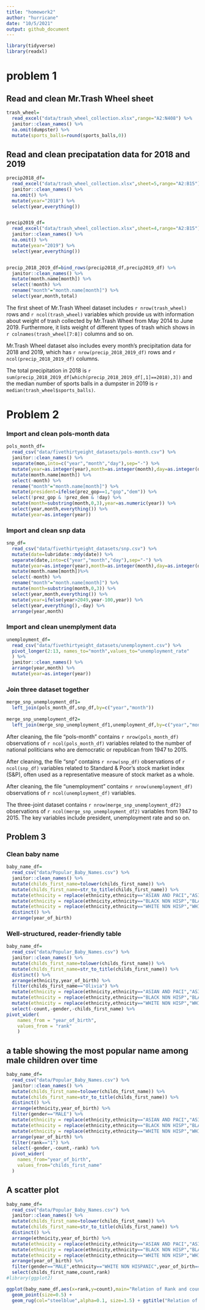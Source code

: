 ```yaml
---
title: "homework2"
author: "hurricane"
date: "10/5/2021"
output: github_document
---
```


```r
library(tidyverse)
library(readxl)
```

# problem 1

## Read and clean Mr.Trash Wheel sheet

```r
trash_wheel=
  read_excel("data/trash_wheel_collection.xlsx",range="A2:N408") %>%   
  janitor::clean_names() %>% 
  na.omit(dumpster) %>% 
  mutate(sports_balls=round(sports_balls,0)) 
```



## Read and clean precipatation data for 2018 and 2019
```r
precip2018_df=
  read_excel("data/trash_wheel_collection.xlsx",sheet=5,range="A2:B15") %>% 
  janitor::clean_names() %>% 
  na.omit() %>% 
  mutate(year="2018") %>% 
  select(year,everything())


precip2019_df=
  read_excel("data/trash_wheel_collection.xlsx",sheet=4,range="A2:B15") %>% 
  janitor::clean_names() %>% 
  na.omit() %>% 
  mutate(year="2019") %>% 
  select(year,everything())


precip_2018_2019_df=bind_rows(precip2018_df,precip2019_df) %>% 
  janitor::clean_names() %>% 
  mutate(month.name[month]) %>% 
  select(!month) %>% 
  rename("month"="month.name[month]") %>% 
  select(year,month,total) 


```

The first sheet of Mr.Trash Wheel dataset includes `r nrow(trash_wheel)` rows and `r ncol(trash_wheel)` variables which provide us with information about weight of trash collected by Mr.Trash Wheel from May 2014 to June 2019. Furthermore, it lists weight of different types of trash which shows in `r colnames(trash_wheel[7:8])` columns and so on.

Mr.Trash Wheel dataset also includes every month's precipitation data for 2018 and 2019, which has `r nrow(precip_2018_2019_df) ` rows and `r ncol(precip_2018_2019_df)` columns.


The total precipitation in 2018 is `r sum(precip_2018_2019_df[which(precip_2018_2019_df[,1]==2018),3])` and the median number of sports balls in a dumpster in 2019 is `r median(trash_wheel$sports_balls)`.









# Problem 2

### Import and clean pols-month data
```r
pols_month_df=
  read_csv("data/fivethirtyeight_datasets/pols-month.csv") %>% 
  janitor::clean_names() %>% 
  separate(mon,into=c("year","month","day"),sep="-") %>%
  mutate(year=as.integer(year),month=as.integer(month),day=as.integer(day)) %>% 
  mutate(month.name[month]) %>%
  select(-month) %>% 
  rename("month"="month.name[month]") %>% 
  mutate(president=ifelse(prez_gop==1,"gop","dem")) %>%
  select(!prez_gop & !prez_dem & !day) %>% 
  mutate(month=substring(month,0,3),year=as.numeric(year)) %>% 
  select(year,month,everything()) %>% 
  mutate(year=as.integer(year))
```
  
### Import and clean snp data
```r
snp_df=
  read_csv("data/fivethirtyeight_datasets/snp.csv") %>%
  mutate(date=lubridate::mdy(date)) %>% 
  separate(date,into=c("year","month","day"),sep="-") %>% 
  mutate(year=as.integer(year),month=as.integer(month),day=as.integer(day)) %>% 
  mutate(month.name[month])%>% 
  select(-month) %>% 
  rename("month"="month.name[month]") %>% 
  mutate(month=substring(month,0,3)) %>% 
  select(year,month,everything()) %>% 
  mutate(year=ifelse(year>2049,year-100,year)) %>% 
  select(year,everything(),-day) %>%
  arrange(year,month)

```


### Import and clean unemplyment data
```r
unemployment_df=
  read_csv("data/fivethirtyeight_datasets/unemployment.csv") %>% 
  pivot_longer(2:13, names_to="month",values_to="unemployment_rate"
  ) %>% 
  janitor::clean_names() %>% 
  arrange(year,month) %>% 
  mutate(year=as.integer(year))
```

### Join three dataset together
```r
merge_snp_unemployment_df1=
  left_join(pols_month_df,snp_df,by=c("year","month"))
  
merge_snp_unemployment_df2=
  left_join(merge_snp_unemployment_df1,unemployment_df,by=c("year","month"))
```

After cleaning, the file "pols-month"  contains `r nrow(pols_month_df)` observations of `r ncol(pols_month_df)` variables related to the number of national politicians who are democratic or republican from 1947 to 2015. 

After cleaning, the file “snp” contains `r nrow(snp_df)` observations of `r ncol(snp_df)` variables related to Standard & Poor’s stock market index (S&P), often used as a representative measure of stock market as a whole.

After cleaning, the file "unemployment" contains `r nrow(unemployment_df)` observations of `r ncol(unemployment_df)` variables.

The three-joint dataset contains `r nrow(merge_snp_unemployment_df2)` observations of `r ncol(merge_snp_unemployment_df2)` variables from 1947 to 2015. The key variables include president, unemployment rate and so on.


## Problem 3

### Clean baby name
```r
baby_name_df=
  read_csv("data/Popular_Baby_Names.csv") %>% 
  janitor::clean_names() %>% 
  mutate(childs_first_name=tolower(childs_first_name)) %>% 
  mutate(childs_first_name=str_to_title(childs_first_name)) %>% 
  mutate(ethnicity = replace(ethnicity,ethnicity=="ASIAN AND PACI","ASIAN AND PACIFIC ISLANDER")) %>% 
  mutate(ethnicity = replace(ethnicity,ethnicity=="BLACK NON HISP","BLACK NON HISPANIC")) %>% 
  mutate(ethnicity = replace(ethnicity,ethnicity=="WHITE NON HISP","WHITE NON HISPANIC")) %>% 
  distinct() %>% 
  arrange(year_of_birth)
```

### Well-structured, reader-friendly table 
```r
baby_name_df=
  read_csv("data/Popular_Baby_Names.csv") %>% 
  janitor::clean_names() %>% 
  mutate(childs_first_name=tolower(childs_first_name)) %>% 
  mutate(childs_first_name=str_to_title(childs_first_name)) %>% 
  distinct() %>% 
  arrange(ethnicity,year_of_birth) %>% 
  filter(childs_first_name=="Olivia") %>% 
  mutate(ethnicity = replace(ethnicity,ethnicity=="ASIAN AND PACI","ASIAN AND PACIFIC ISLANDER")) %>% 
  mutate(ethnicity = replace(ethnicity,ethnicity=="BLACK NON HISP","BLACK NON HISPANIC")) %>% 
  mutate(ethnicity = replace(ethnicity,ethnicity=="WHITE NON HISP","WHITE NON HISPANIC")) %>% 
  select(-count,-gender,-childs_first_name) %>% 
pivot_wider(
    names_from = "year_of_birth",
    values_from = "rank"
    ) 
```


## a table showing the most popular name among male children over time
```r
baby_name_df=
  read_csv("data/Popular_Baby_Names.csv") %>% 
  janitor::clean_names() %>% 
  mutate(childs_first_name=tolower(childs_first_name)) %>% 
  mutate(childs_first_name=str_to_title(childs_first_name)) %>% 
  distinct() %>% 
  arrange(ethnicity,year_of_birth) %>% 
  filter(gender=="MALE") %>% 
  mutate(ethnicity = replace(ethnicity,ethnicity=="ASIAN AND PACI","ASIAN AND PACIFIC ISLANDER")) %>% 
  mutate(ethnicity = replace(ethnicity,ethnicity=="BLACK NON HISP","BLACK NON HISPANIC")) %>% 
  mutate(ethnicity = replace(ethnicity,ethnicity=="WHITE NON HISP","WHITE NON HISPANIC")) %>% 
  arrange(year_of_birth) %>% 
  filter(rank=="1") %>% 
  select(-gender,-count,-rank) %>% 
  pivot_wider(
    names_from="year_of_birth",
    values_from="childs_first_name"
  ) 
```

## A scatter plot
```r
baby_name_df=
  read_csv("data/Popular_Baby_Names.csv") %>% 
  janitor::clean_names() %>% 
  mutate(childs_first_name=tolower(childs_first_name)) %>% 
  mutate(childs_first_name=str_to_title(childs_first_name)) %>% 
  distinct() %>% 
  arrange(ethnicity,year_of_birth) %>% 
  mutate(ethnicity = replace(ethnicity,ethnicity=="ASIAN AND PACI","ASIAN AND PACIFIC ISLANDER")) %>% 
  mutate(ethnicity = replace(ethnicity,ethnicity=="BLACK NON HISP","BLACK NON HISPANIC")) %>% 
  mutate(ethnicity = replace(ethnicity,ethnicity=="WHITE NON HISP","WHITE NON HISPANIC")) %>% 
  arrange(year_of_birth) %>% 
  filter(gender=="MALE",ethnicity=="WHITE NON HISPANIC",year_of_birth=="2016") %>%
  select(childs_first_name,count,rank)
#library(ggplot2)

ggplot(baby_name_df,aes(x=rank,y=count),main="Relation of Rank and count of Name  Scatter Plot") + 
  geom_point(size=0.5) +
  geom_rug(col="steelblue",alpha=0.1, size=1.5) + ggtitle("Relation of Rank and count of Name  Scatter Plot")



```

